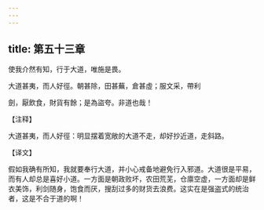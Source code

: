 ```yaml
---
---
---
```

title: 第五十三章
---

使我介然有知，行于大道，唯施是畏。

大道甚夷，而人好徑。朝甚除，田甚蕪，倉甚虛；服文采，帶利

劍，厭飲食，財貨有餘；是為盜夸。非道也哉！

【注释】

大道甚夷，而人好徑：明显摆着宽敞的大道不走，却好抄近道，走斜路。

【译文】

假如我确有所知，我就要奉行大道，并小心戒备地避免行入邪道。大道很是平易，而有人却总是喜好小道。一方面是朝政败坏，农田荒芜，仓廪空虚，一方面却是鲜衣美饰，利剑随身，饱食而厌，搜刮过多的财货去浪费。这实在是强盗式的统治者，这是不合于道的啊！